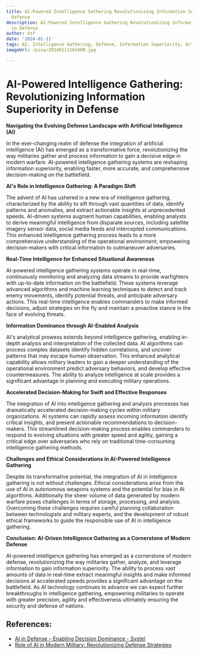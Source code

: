 ```yaml
---
title: AI-Powered Intelligence Gathering Revolutionizing Information Superiority in
  Defense
description: AI-Powered Intelligence Gathering Revolutionizing Information Superiority
  in Defense
author: Usf
date: '2024-01-11'
tags: AI, Intelligence Gathering, Defense, Information Superiority, Artificial Intelligence
imageUrl: /pixa/20240111163400.jpg

---
```

# AI-Powered Intelligence Gathering: Revolutionizing Information Superiority in Defense

**Navigating the Evolving Defense  Landscape with Artificial Intelligence  (AI)**

In the  ever-changing realm of defense the  integration of artificial  intelligence (AI) has emerged as a transformative force, revolutionizing the  way militaries gather and process information to gain a decisive edge in modern warfare. AI-powered intelligence gathering systems are  reshaping information superiority,  enabling  faster, more accurate, and comprehensive decision-making on the battlefield.

**AI's Role in Intelligence Gathering: A Paradigm Shift**

The advent of  AI  has ushered in a new era of intelligence gathering,  characterized by the ability to sift  through vast quantities of data, identify patterns  and anomalies, and  extract actionable insights  at unprecedented  speeds. AI-driven systems augment human capabilities, enabling analysts to  derive meaningful intelligence from disparate sources, including satellite imagery sensor data, social media feeds and intercepted communications. This enhanced intelligence gathering process leads to a more comprehensive understanding of the operational environment, empowering decision-makers with critical information to  outmaneuver adversaries.

**Real-Time Intelligence for Enhanced Situational Awareness**

AI-powered intelligence  gathering systems operate in real-time, continuously monitoring and analyzing data streams to provide warfighters with up-to-date information on the battlefield. These systems leverage advanced  algorithms and machine learning techniques to detect and track  enemy movements, identify potential threats, and anticipate adversary actions. This real-time intelligence enables commanders to make informed decisions, adjust strategies on the fly  and maintain a  proactive stance in the face of  evolving threats.

**Information Dominance  through AI-Enabled Analysis**

AI's analytical prowess extends beyond intelligence gathering, enabling in-depth analysis and interpretation of  the collected  data. AI algorithms can process complex datasets identify hidden correlations, and  uncover patterns that  may escape human observation. This enhanced analytical capability allows military leaders to gain  a deeper  understanding  of the operational environment predict adversary behaviors, and develop  effective countermeasures. The ability to analyze intelligence at scale provides a significant advantage in planning and executing military operations.

**Accelerated Decision-Making for  Swift and Effective Responses**

The integration of AI into intelligence gathering and analysis processes has dramatically accelerated decision-making cycles within military organizations. AI  systems can  rapidly assess incoming information identify critical insights, and present actionable recommendations to decision-makers. This streamlined decision-making process enables commanders to respond to evolving situations with greater speed and agility, gaining a critical edge over adversaries who rely on traditional time-consuming intelligence gathering methods.

**Challenges and Ethical Considerations  in AI-Powered Intelligence Gathering**

Despite its transformative potential, the integration of AI in intelligence  gathering is not without challenges. Ethical considerations arise from the use of AI in autonomous  weapons systems and the potential for bias in AI algorithms. Additionally the sheer  volume of data generated by modern warfare poses challenges in terms of  storage, processing,  and analysis. Overcoming these challenges requires careful planning collaboration between technologists and military experts, and the development of robust ethical  frameworks  to  guide the responsible use of AI in intelligence gathering.

**Conclusion: AI-Driven Intelligence Gathering as a Cornerstone of Modern Defense**

AI-powered intelligence gathering has emerged as a cornerstone  of modern defense, revolutionizing the way militaries  gather,  analyze, and leverage information to gain information superiority.  The ability to  process vast amounts of data in real-time extract  meaningful insights and make informed  decisions at accelerated speeds provides a significant advantage on the battlefield. As AI technology continues to  advance we can expect further breakthroughs in intelligence gathering, empowering militaries to operate with greater precision, agility and effectiveness ultimately ensuring the  security and defense of nations.

## References:
- [AI in Defense – Enabling Decision Dominance - Systel](https://systelusa.com/blog/ai-in-defense-enabling-decision-dominance/)
- [Role of AI in Modern Military: Revolutionizing Defense Strategies](https://rationalstat.com/role-ai-modern-military-revolutionizing-defense-strategies/)
